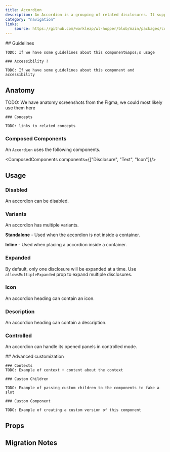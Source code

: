 ```yaml
---
title: Accordion
description: An Accordion is a grouping of related disclosures. It supports both single and multiple expanded items.
category: "navigation"
links:
    source: https://github.com/workleap/wl-hopper/blob/main/packages/components/src/accordion/src/Accordion.tsx
---
```


<Example src="accordion/docs/preview" isOpen />

<FeatureFlag flag="next">
    ## Guidelines

    TODO: If we have some guidelines about this component&apos;s usage

    ### Accessibility ?

    TODO: If we have some guidelines about this component and accessibility
</FeatureFlag>

## Anatomy

<FeatureFlag flag="rc">
    TODO: We have anatomy screenshots from the Figma, we could most likely use them here

    ### Concepts

    TODO: links to related concepts
</FeatureFlag>

### Composed Components

An `Accordion` uses the following components.

<ComposedComponents components={["Disclosure", "Text", "Icon"]}/>

## Usage

### Disabled

An accordion can be disabled.

<Example src="accordion/docs/disabled" />

### Variants

An accordion has multiple variants.

**Standalone** - Used when the accordion is not inside a container.

<Example src="accordion/docs/standalone" />

**Inline** - Used when placing a accordion inside a container.

<Example src="accordion/docs/inline" />

### Expanded

By default, only one disclosure will be expanded at a time.  Use `allowsMultipleExpanded` prop to expand multiple disclosures.

<Example src="accordion/docs/multiple-selection" />

### Icon

An accordion heading can contain an icon.

<Example src="accordion/docs/icon" />

### Description

An accordion heading can contain a description.

<Example src="accordion/docs/description" />

### Controlled

An accordion can handle its opened panels in controlled mode.

<Example src="accordion/docs/controlled" />

<FeatureFlag flag="next">
    ## Advanced customization

    ### Contexts
    TODO: Example of context + content about the context

    ### Custom Children

    TODO: Example of passing custom children to the components to fake a slot

    ### Custom Component

    TODO: Example of creating a custom version of this component
</FeatureFlag>

## Props

<PropTable component="Accordion" />

## Migration Notes

<MigrateGuide src="accordion/docs/migration-notes" />
